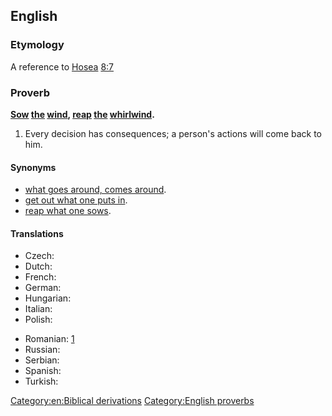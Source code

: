 ==English==

===Etymology===
A reference to [[w:Book of Hosea|Hosea]] [[s:Bible (King James)/Hosea#Chapter 8|8:7]]

===Proverb===
'''[[sow|Sow]] [[the]] [[wind]], [[reap]] [[the]] [[whirlwind]].'''

# Every decision has consequences; a person's actions will come back to him.

====Synonyms====
* [[what goes around, comes around]].
* [[get out what one puts in]].
* [[reap what one sows]].

====Translations====
{{trans-top|every decision has consequences; a person's actions will come back to them}}
* Czech: {{t|cs|kdo seje vítr, sklízí bouři}}
* Dutch: {{t|nl|wie wind zaait, zal storm oogsten}}
* French: {{t|fr|qui sème le vent, récolte la tempête}}
* German: {{t|de|wer Wind sät, wird Sturm ernten}}
* Hungarian: {{t+|hu|aki szelet vet, vihart arat}}
* Italian: {{t|it|chi semina vento raccoglie tempesta}}
* Polish: {{t|pl|kto sieje wiatr, ten zbiera burzę}}
{{trans-mid}}
* Romanian: {{t|ro|cine seamănă vânt culege furtună}}[http://ro.wikiquote.org/wiki/Proverbe_românești#C]
* Russian: {{t|ru|посеешь ветер, пожнёшь бурю|tr=poséješ véter, požnjóš búrju}}
* Serbian: {{t|sr|ко сеје ветар, жање олују|tr=ko seje vetar, žanje oluju|sc=Cyrl}}
* Spanish: {{t|es|quien siembra vientos recoge tempestades}}
* Turkish: {{t|tr|rüzgar eken, fırtına biçer|alt=rüzgâr eken, fırtına biçer}}
{{trans-bottom}}

[[Category:en:Biblical derivations]]
[[Category:English proverbs]]